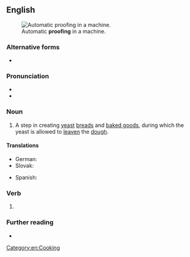 ==English==
[[File:Home_Bread_Proofer.jpg|thumb|Automatic '''proofing''' in a machine.]]

===Alternative forms===
* {{l|en|proving}}

===Pronunciation===
* {{IPA|/ˈpɹuːfɪŋ/|lang=en}}
* {{rhymes|uːfɪŋ|lang=en}}

===Noun===
{{en-noun|~}}

# A step in creating [[yeast]] [[bread]]s and [[baked goods]], during which the yeast is allowed to [[leaven]] the [[dough]].
#: {{syn|en|blooming}}
#: {{coordinate terms|en|bulk fermentation}}
#: {{hyper|en|fermentation|leavening}}

====Translations====
{{trans-top|step in creating baked goods}}
* German: {{t|de|Stückgare|f}}
* Slovak: {{t|sk|kysnutie}}
{{trans-mid}}
* Spanish: {{t+|es|levantamiento|m}}
{{trans-bottom}}

===Verb===
{{head|en|present participle}}

# {{present participle of|proof|lang=en|nocat=1}}

===Further reading===
* {{pedia|proofing (baking technique)}}

[[Category:en:Cooking]]